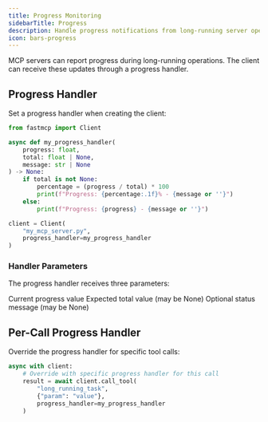 ---
title: Progress Monitoring
sidebarTitle: Progress
description: Handle progress notifications from long-running server operations.
icon: bars-progress
---


<VersionBadge version="2.3.5" />

MCP servers can report progress during long-running operations. The client can receive these updates through a progress handler.

## Progress Handler

Set a progress handler when creating the client:

```python
from fastmcp import Client

async def my_progress_handler(
    progress: float, 
    total: float | None, 
    message: str | None
) -> None:
    if total is not None:
        percentage = (progress / total) * 100
        print(f"Progress: {percentage:.1f}% - {message or ''}")
    else:
        print(f"Progress: {progress} - {message or ''}")

client = Client(
    "my_mcp_server.py",
    progress_handler=my_progress_handler
)
```

### Handler Parameters

The progress handler receives three parameters:


<Card icon="code" title="Progress Handler Parameters">
<ResponseField name="progress" type="float">
  Current progress value
</ResponseField>

<ResponseField name="total" type="float | None">
  Expected total value (may be None)
</ResponseField>

<ResponseField name="message" type="str | None">
  Optional status message (may be None)
</ResponseField>
</Card>


## Per-Call Progress Handler

Override the progress handler for specific tool calls:

```python
async with client:
    # Override with specific progress handler for this call
    result = await client.call_tool(
        "long_running_task", 
        {"param": "value"}, 
        progress_handler=my_progress_handler
    )
```
